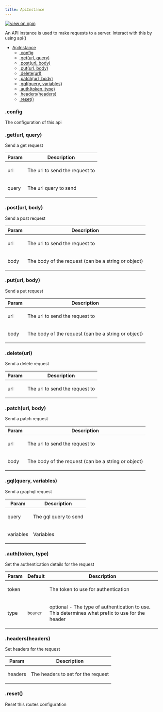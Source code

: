 ```yaml
---
title: ApiInstance
---
```


[![view on npm](http://img.shields.io/npm/v/@plexusjs/core.svg)](https://www.npmjs.org/package/@plexusjs/core)

An API instance is used to make requests to a server. Interact with this by using api()

- [ApiInstance](#ApiInstance)
  - [.config](#ApiInstance+config)
  - [.get(url, query)](#ApiInstance+get)
  - [.post(url, body)](#ApiInstance+post)
  - [.put(url, body)](#ApiInstance+put)
  - [.delete(url)](#ApiInstance+delete)
  - [.patch(url, body)](#ApiInstance+patch)
  - [.gql(query, variables)](#ApiInstance+gql)
  - [.auth(token, type)](#ApiInstance+auth)
  - [.headers(headers)](#ApiInstance+headers)
  - [.reset()](#ApiInstance+reset)

<a name='ApiInstance+config'></a>

### .config

<p>The configuration of this api</p>

<a name='ApiInstance+get'></a>

### .get(url, query)

<p>Send a get request</p>

| Param | Description                           |
| ----- | ------------------------------------- |
| url   | <p>The url to send the request to</p> |
| query | <p>The url query to send</p>          |

<a name='ApiInstance+post'></a>

### .post(url, body)

<p>Send a post request</p>

| Param | Description                                                |
| ----- | ---------------------------------------------------------- |
| url   | <p>The url to send the request to</p>                      |
| body  | <p>The body of the request (can be a string or object)</p> |

<a name='ApiInstance+put'></a>

### .put(url, body)

<p>Send a put request</p>

| Param | Description                                                |
| ----- | ---------------------------------------------------------- |
| url   | <p>The url to send the request to</p>                      |
| body  | <p>The body of the request (can be a string or object)</p> |

<a name='ApiInstance+delete'></a>

### .delete(url)

<p>Send a delete request</p>

| Param | Description                           |
| ----- | ------------------------------------- |
| url   | <p>The url to send the request to</p> |

<a name='ApiInstance+patch'></a>

### .patch(url, body)

<p>Send a patch request</p>

| Param | Description                                                |
| ----- | ---------------------------------------------------------- |
| url   | <p>The url to send the request to</p>                      |
| body  | <p>The body of the request (can be a string or object)</p> |

<a name='ApiInstance+gql'></a>

### .gql(query, variables)

<p>Send a graphql request</p>

| Param     | Description                  |
| --------- | ---------------------------- |
| query     | <p>The gql query to send</p> |
| variables | <p>Variables</p>             |

<a name='ApiInstance+auth'></a>

### .auth(token, type)

<p>Set the authentication details for the request</p>

| Param | Default             | Description                                                                                            |
| ----- | ------------------- | ------------------------------------------------------------------------------------------------------ |
| token |                     | <p>The token to use for authentication</p>                                                             |
| type  | <code>bearer</code> | <p>optional - The type of authentication to use. This determines what prefix to use for the header</p> |

<a name='ApiInstance+headers'></a>

### .headers(headers)

<p>Set headers for the request</p>

| Param   | Description                               |
| ------- | ----------------------------------------- |
| headers | <p>The headers to set for the request</p> |

<a name='ApiInstance+reset'></a>

### .reset()

<p>Reset this routes configuration</p>
